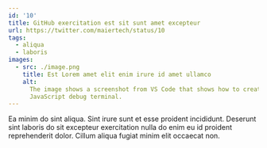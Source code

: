 ```yaml
---
id: '10'
title: GitHub exercitation est sit sunt amet excepteur
url: https://twitter.com/maiertech/status/10
tags:
  - aliqua
  - laboris
images:
  - src: ./image.png
    title: Est Lorem amet elit enim irure id amet ullamco
    alt:
      The image shows a screenshot from VS Code that shows how to create a
      JavaScript debug terminal.
---
```


Ea minim do sint aliqua. Sint irure sunt et esse proident incididunt. Deserunt
sint laboris do sit excepteur exercitation nulla do enim eu id proident
reprehenderit dolor. Cillum aliqua fugiat minim elit occaecat non.
